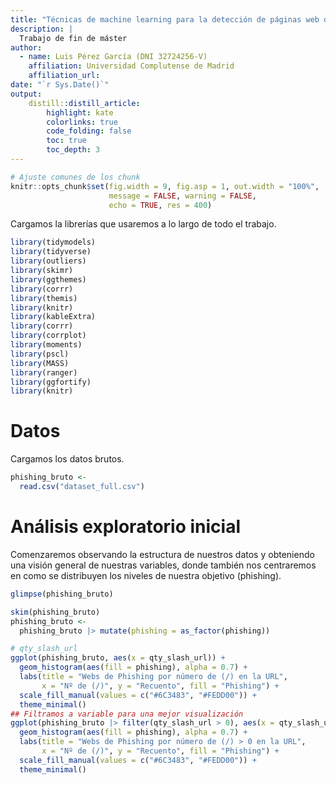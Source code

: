 ---
title: "Técnicas de machine learning para la detección de páginas web de phishing"
description: |
  Trabajo de fin de máster
author:
  - name: Luis Pérez García (DNI 32724256-V)
    affiliation: Universidad Complutense de Madrid
    affiliation_url: 
date: "`r Sys.Date()`"
output:
    distill::distill_article:
        highlight: kate
        colorlinks: true
        code_folding: false
        toc: true            
        toc_depth: 3     
---

```{r setup, include = FALSE}
# Ajuste comunes de los chunk
knitr::opts_chunk$set(fig.width = 9, fig.asp = 1, out.width = "100%",
                      message = FALSE, warning = FALSE,
                      echo = TRUE, res = 400)
```

Cargamos la librerías que usaremos a lo largo de todo el trabajo.

```{r}
library(tidymodels)
library(tidyverse)
library(outliers)
library(skimr)
library(ggthemes)
library(corrr)
library(themis)
library(knitr)
library(kableExtra)
library(corrr)
library(corrplot)
library(moments)
library(pscl)
library(MASS)
library(ranger)
library(ggfortify)
library(knitr)
```

# Datos

Cargamos los datos brutos.

```{r}
phishing_bruto <- 
  read.csv("dataset_full.csv")
```

# Análisis exploratorio inicial

Comenzaremos observando la estructura de nuestros datos y obteniendo una visión general de nuestras 
variables, donde también nos centraremos en como se distribuyen los niveles de nuestra objetivo 
(phishing).

```{r}
glimpse(phishing_bruto)
```

```{r}
skim(phishing_bruto)
phishing_bruto <-
  phishing_bruto |> mutate(phishing = as_factor(phishing))
```

```{r}
# qty_slash_url
ggplot(phishing_bruto, aes(x = qty_slash_url)) + 
  geom_histogram(aes(fill = phishing), alpha = 0.7) +
  labs(title = "Webs de Phishing por número de (/) en la URL", 
       x = "Nº de (/)", y = "Recuento", fill = "Phishing") +
  scale_fill_manual(values = c("#6C3483", "#FEDD00")) +
  theme_minimal()
## Filtramos a variable para una mejor visualización
ggplot(phishing_bruto |> filter(qty_slash_url > 0), aes(x = qty_slash_url)) + 
  geom_histogram(aes(fill = phishing), alpha = 0.7) +
  labs(title = "Webs de Phishing por número de (/) > 0 en la URL", 
       x = "Nº de (/)", y = "Recuento", fill = "Phishing") +
  scale_fill_manual(values = c("#6C3483", "#FEDD00")) +
  theme_minimal()
```

